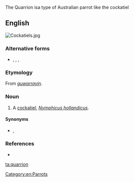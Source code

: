 The Quarrion isa type of Australian parrot like the cockatiel

==English==
[[Image:Cockatiels.jpg|thumb|right]]
{{wikipedia|Cockatiel}}

===Alternative forms===
* {{l|en|quarien}}, {{l|en|quarrian}}, {{l|en|quarrien}}, {{l|en|quarry hen}}

===Etymology===
From {{etyl|wrh|en}} ''[[guwarrayiŋ]]''.

===Noun===
{{en-noun}}

# A [[cockatiel]], ''[[Nymphicus hollandicus]]''.

====Synonyms====
* {{l|en|cockatiel}}, {{l|en|weero}}

===References===
* {{cite-book|author=Dixon, R. M. W., Bruce Moore, W. S. Ramson, Mandy Thomas|year=2006|title=Australian Aboriginal Words in English: Their Origin and Meaning|edition=2nd ed.|publisher=Oxford University Press|isbn=0-19-554073-5|page=87}}

[[Category:en:Parrots]]

[[ta:quarrion]]